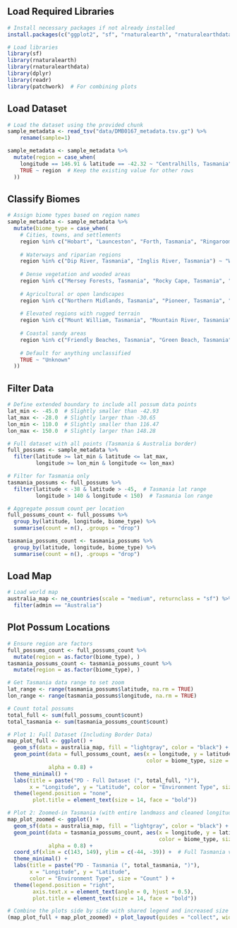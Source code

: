 
## Load Required Libraries

```r
# Install necessary packages if not already installed
install.packages(c("ggplot2", "sf", "rnaturalearth", "rnaturalearthdata", "dplyr", "readr", "patchwork"))

# Load libraries
library(sf)
library(rnaturalearth)
library(rnaturalearthdata)
library(dplyr)
library(readr)
library(patchwork)  # For combining plots
```

## Load Dataset

```r
# Load the dataset using the provided chunk
sample_metadata <- read_tsv("data/DMB0167_metadata.tsv.gz") %>%
    rename(sample=1)
```
```r
sample_metadata <- sample_metadata %>%
  mutate(region = case_when(
    longitude == 146.91 & latitude == -42.32 ~ "Centralhills, Tasmania",
    TRUE ~ region  # Keep the existing value for other rows
  ))
```


## Classify Biomes
```r
# Assign biome types based on region names
sample_metadata <- sample_metadata %>%
  mutate(biome_type = case_when(
    # Cities, towns, and settlements
    region %in% c("Hobart", "Launceston", "Forth, Tasmania", "Ringarooma, Tasmania", "Warren") ~ "Urban areas",
    
    # Waterways and riparian regions
    region %in% c("Dip River, Tasmania", "Inglis River, Tasmania") ~ "Waterways and wetland regions",
    
    # Dense vegetation and wooded areas
    region %in% c("Mersey Forests, Tasmania", "Rocky Cape, Tasmania", "Dryandra") ~ "Dense vegetation",
    
    # Agricultural or open landscapes
    region %in% c("Northern Midlands, Tasmania", "Pioneer, Tasmania", "Warren", "Tasmania") ~ "Open land",
    
    # Elevated regions with rugged terrain
    region %in% c("Mount William, Tasmania", "Mountain River, Tasmania", "Ikara-Flinders Ranges National Park", "Centralhills, Tasmania") ~ "Elevated, arid terrain",
    
    # Coastal sandy areas
    region %in% c("Friendly Beaches, Tasmania", "Green Beach, Tasmania") ~ "Coastlines",
    
    # Default for anything unclassified
    TRUE ~ "Unknown"
  ))
```

## Filter Data

```r
# Define extended boundary to include all possum data points
lat_min <- -45.0  # Slightly smaller than -42.93
lat_max <- -28.0  # Slightly larger than -30.65
lon_min <- 110.0  # Slightly smaller than 116.47
lon_max <- 150.0  # Slightly larger than 148.28

# Full dataset with all points (Tasmania & Australia border)
full_possums <- sample_metadata %>%
  filter(latitude >= lat_min & latitude <= lat_max, 
         longitude >= lon_min & longitude <= lon_max)

# Filter for Tasmania only
tasmania_possums <- full_possums %>%
  filter(latitude < -38 & latitude > -45,  # Tasmania lat range
         longitude > 140 & longitude < 150)  # Tasmania lon range

# Aggregate possum count per location
full_possums_count <- full_possums %>%
  group_by(latitude, longitude, biome_type) %>%
  summarise(count = n(), .groups = "drop")

tasmania_possums_count <- tasmania_possums %>%
  group_by(latitude, longitude, biome_type) %>%
  summarise(count = n(), .groups = "drop")
```

## Load Map

```r
# Load world map
australia_map <- ne_countries(scale = "medium", returnclass = "sf") %>%
  filter(admin == "Australia")
```

## Plot Possum Locations

```r
# Ensure region are factors
full_possums_count <- full_possums_count %>%
  mutate(region = as.factor(biome_type), )
tasmania_possums_count <- tasmania_possums_count %>%
  mutate(region = as.factor(biome_type), )

# Get Tasmania data range to set zoom
lat_range <- range(tasmania_possums$latitude, na.rm = TRUE)
lon_range <- range(tasmania_possums$longitude, na.rm = TRUE)

# Count total possums
total_full <- sum(full_possums_count$count)
total_tasmania <- sum(tasmania_possums_count$count)

# Plot 1: Full Dataset (Including Border Data)
map_plot_full <- ggplot() +
  geom_sf(data = australia_map, fill = "lightgray", color = "black") +  # Base map
  geom_point(data = full_possums_count, aes(x = longitude, y = latitude, 
                                            color = biome_type, size = count), 
             alpha = 0.8) +
  theme_minimal() + 
  labs(title = paste("PD - Full Dataset (", total_full, ")"),
       x = "Longitude", y = "Latitude", color = "Environment Type", size = "Count") +
  theme(legend.position = "none",
        plot.title = element_text(size = 14, face = "bold"))

# Plot 2: Zoomed-in Tasmania (with entire landmass and cleaned longitude labels)
map_plot_zoomed <- ggplot() +
  geom_sf(data = australia_map, fill = "lightgray", color = "black") +  # Base map
  geom_point(data = tasmania_possums_count, aes(x = longitude, y = latitude, 
                                                color = biome_type, size = count), 
             alpha = 0.8) + 
  coord_sf(xlim = c(143, 149), ylim = c(-44, -39)) +  # Full Tasmania view
  theme_minimal() + 
  labs(title = paste("PD - Tasmania (", total_tasmania, ")"),
       x = "Longitude", y = "Latitude",
       color = "Environment Type", size = "Count" ) +
  theme(legend.position = "right", 
        axis.text.x = element_text(angle = 0, hjust = 0.5),
        plot.title = element_text(size = 14, face = "bold"))

# Combine the plots side by side with shared legend and increased size
(map_plot_full + map_plot_zoomed) + plot_layout(guides = "collect", widths = c(1, 1.2))
```
